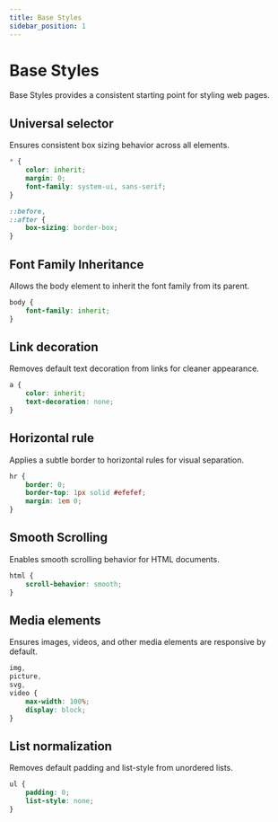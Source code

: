 ```yaml
---
title: Base Styles
sidebar_position: 1
---
```


# Base Styles

Base Styles provides a consistent starting point for styling web pages.

## Universal selector

Ensures consistent box sizing behavior across all elements.

```scss
* {
    color: inherit;
    margin: 0;
    font-family: system-ui, sans-serif;
}

::before,
::after {
    box-sizing: border-box;
}
```

## Font Family Inheritance
Allows the body element to inherit the font family from its parent.

```scss
body {
    font-family: inherit;
}
```

## Link decoration
Removes default text decoration from links for cleaner appearance.

```scss
a {
    color: inherit;
    text-decoration: none;
}
```

## Horizontal rule
Applies a subtle border to horizontal rules for visual separation.

```scss
hr {
    border: 0;
    border-top: 1px solid #efefef;
    margin: 1em 0;
}
```

## Smooth Scrolling
Enables smooth scrolling behavior for HTML documents.

```scss
html {
    scroll-behavior: smooth;
}
```

## Media elements
Ensures images, videos, and other media elements are responsive by default.

```scss
img,
picture,
svg,
video {
    max-width: 100%;
    display: block;
}
```

## List normalization
Removes default padding and list-style from unordered lists.

```scss
ul {
    padding: 0;
    list-style: none;
}
```